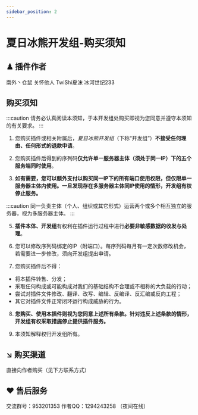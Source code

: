 ```yaml
---
sidebar_position: 2
---
```


# 夏日冰熊开发组-购买须知

## ♟ 插件作者
南外丶仓鼠 关怀他人 TwiShi夏沫 冰河世纪233
## 购买须知
:::caution
请务必认真阅读本须知，于本开发组处购买即视为您同意并遵守本须知的有关要求。
:::

1. 您购买插件或相关附属后，*夏日冰熊开发组*（下称“开发组”）**不接受任何理由、任何形式的退款申请**。

3. 您购买插件后得到的序列码**仅允许单一服务器主体（须处于同一IP）下的五个服务端同时使用**。

4. **如有需要，您可以额外支付以购买同一IP下的所有端口使用权限，但仅限单一服务器主体内使用。一旦发现存在多服务器主体同IP使用的情形，开发组有权停止服务。**

:::caution
同一负责主体（个人、组织或其它形式）运营两个或多个相互独立的服务器，视为多服务器主体。
:::

5. **插件本体、开发组**有权利在插件运行过程中进行**必要非敏感数据的收发与处理**。

6. 您可以修改序列码绑定的IP（附端口）。每序列码每月有一定次数修改机会，若需要进一步修改，须向开发组提出申请。

7. 您购买插件后不得：

  - 将本插件转售、分发；
  - 采取任何构成或可能构成对我们的基础结构不合理或不相称的大负载的行动；
  - 尝试对插件文件修改、翻译、改写、编辑、反编译、反汇编或反向工程；
  - 其它对插件文件正常闭环运行构成威胁的行为。

8. **您购买、使用本插件则视为您同意上述所有条款。针对违反上述条款的情形，开发组有权采取措施停止提供插件服务。**

9. 本须知解释权归开发组所有。

## ↘ 购买渠道
直接向作者购买（见下方联系方式）

## ♥ 售后服务
交流群号：953201353
作者QQ：1294243258 （夜间在线）